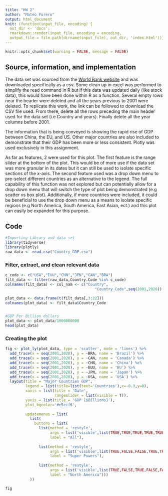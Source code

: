 ```yaml
---
title: "HW 2"
author: "Mateo Forero"
output: html_document
knit: (function(input_file, encoding) {
  out_dir <- 'docs';
  rmarkdown::render(input_file, encoding = encoding,
  output_file = file.path(dirname(input_file), out_dir, 'index.html'))})
---
```


```r
knitr::opts_chunk$set(warning = FALSE, message = FALSE) 
```

## Source, information, and implementation
The data set was sourced from the [World Bank website](https://data.worldbank.org/indicator/NY.GDP.MKTP.CD) and was downloaded specifically as a csv. Some clean up in excel was performed to simplify the read command in R but if this data was updated daily (like stock data), this would have been done within R as a function. Several empty rows near the header were deleted and all the years previous to 2001 were deleted. To replicate this work, the link can be followed to download the CSV file used. From there, delete all the rows preceding the main header used for the data set (i.e Country and years). Finally delete all the year columns before 2001. 


The information that is being conveyed is showing the rapid rise of GDP between China, the EU, and US. Other major countries are also included to demonstrate that their GDP has been more or less consistent. Plotly was used exclusively in this assignment.

As far as features, 2 were used for this plot. The first feature is the range slider at the bottom of the plot. This would be of more use if the data set was more granular in its dates but it can still be used to isolate specific sections of the x-axis. The second feature used was a drop down menu to pre-select different countries as an alternative to the legend. The full capability of this function was not explored but can potentially allow for a drop down menu that will switch the type of plot being demonstrated (e.g scatter vs box plot). Additionally, if more countries were included, it could be beneficial to use the drop down menu as a means to isolate specific regions (e.g North America, South America, East Asian, ect.) and this plot can easily be expanded for this purpose.



## Code
```r
#Importing Library and data set
library(tidyverse)
library(plotly)
raw_data <- read.csv("Country_GDP.csv")
```
### Filter, extract, and clean relevant data
```r
c_code <- c("USA","EUU","CHN","JPN","CAN","BRA")
filt_data <- filter(raw_data,Country.Code %in% c_code)
colnames(filt_data) <- col_nam <- c("Country",
                                        "Country_Code",seq(2001,2020))

plot_data <- data.frame(t(filt_data[,3:22]))
colnames(plot_data) <- filt_data$Country_Code


#GDP Per Billion dollars
plot_data <- plot_data/1000000000
head(plot_data)
```

### Creating the plot
```r
fig <- plot_ly(plot_data, type = 'scatter', mode = 'lines') %>%
  add_trace(x = seq(2001,2020), y = ~BRA, name = 'Brazil') %>%
  add_trace(x = seq(2001,2020), y = ~CAN, name = 'Canada') %>%
  add_trace(x = seq(2001,2020), y = ~CHN, name = 'China') %>%
  add_trace(x = seq(2001,2020), y = ~EUU, name = 'EU') %>%
  add_trace(x = seq(2001,2020), y = ~JPN, name = 'Japan') %>%
  add_trace(x = seq(2001,2020), y = ~USA, name = 'USA') %>%
  layout(title = "Major Countries GDP",
         legend = list(title=list(text='Countries'),x=-0.3,y=0), 
         xaxis = list(title = 'Date',
                      rangeslider = list(visible = T)),
         yaxis = list(title = 'GDP [$Billions]'),
         plot_bgcolor='#e5ecf6',
         
         updatemenus = list(
           list(
             buttons = list(
               list(method = 'restyle',
                    args = list('visible',list(TRUE,TRUE,TRUE,TRUE,TRUE,TRUE)),
                    label = "All"),
               
               list(method = 'restyle',
                    args = list('visible',list(TRUE,FALSE,FALSE,TRUE,TRUE,FALSE)),
                    label = "Super Powers"),
               
               list(method = 'restyle',
                    args = list('visible',list(TRUE,FALSE,TRUE,FALSE,FALSE,FALSE)),
                    label = "North America")))
           ))

fig
```



